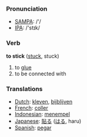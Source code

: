 === Pronunciation ===
*[[w:SAMPA|SAMPA]]: /'/
*[[w:IPA|IPA]]: /'stɪk/

=== Verb ===

'''to stick''' ([[stuck]], stuck)

# to [[glue]]
# to be connected with

=== Translations ===
*[[Dutch]]: [[kleven]], [[bijblijven]]
*[[French]]: [[coller]]
*[[Indonesian]]: [[tempel|menempel]]
*[[Japanese]]: [[貼る]] ([[はる]], haru)
*[[Spanish]]: [[pegar]]